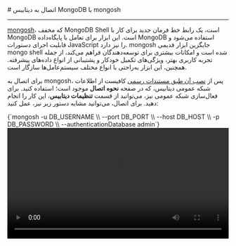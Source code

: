 

<Layout>
<Head>
<title>مستندات اتصال به MongoDB با mongosh - لیارا</title>
<meta property="og:title" content="مستندات خدمات رایانش ابری لیارا" />
<meta property="og:description" content="مستندات اتصال به دیتابیس MongoDB با ابزار mongosh"  />
</Head>
# اتصال به دیتابیس MongoDB با mongosh
<hr className="mb-2" />

<a href="https://www.mongodb.com/docs/mongodb-shell/" className="text-[#2196f3] ">mongosh</a>، که مخفف MongoDB Shell است، یک رابط خط فرمان جدید برای کار با MongoDB است. این ابزار برای تعامل با پایگاه‌داده MongoDB استفاده می‌شود و قابلیت اجرای دستورات JavaScript را نیز دارد. mongosh جایگزین ابزار قدیمی mongo shell شده است و امکانات بیشتری برای توسعه‌دهندگان فراهم می‌کند، از جمله تجربه کاربری بهتر، ویژگی‌های تکمیل خودکار و پشتیبانی از انواع داده‌های پیشرفته. همچنین، این ابزار به‌راحتی با انواع مختلف سیستم‌عامل‌ها سازگار است.

<div className="h-2" />

برای اتصال به mongosh، پس از <a href="https://www.mongodb.com/docs/mongodb-shell/install/" className="text-[#2196f3] ">نصب آن طبق مستندات رسمی</a> کافیست از اطلاعات شبکه عمومی دیتابیس، که در صفحه <b>نحوه اتصال</b> موجود است؛ استفاده کنید.
برای فعال‌سازی شبکه عمومی نیز، می‌توانید از قسمت <b>تنظیمات دیتابیس</b>، این کار را انجام دهید. 
برای اتصال، می‌توانید مشابه دستور زیر نیز، عمل کنید:

<div className="h-4" />
    <div dir='ltr'>
    <Highlight className="bash">
        {`mongosh -u DB_USERNAME \\
           --port DB_PORT \\
           --host DB_HOST \\
           -p DB_PASSWORD \\
           --authenticationDatabase admin`}
    </Highlight>
    </div>
<div className="h-7" />
<video
  src="https://media.liara.ir/mongodb/mongodb-compass.mp4"
  controls="controls"
  className="block w-full"
  width="100%"
/>
<Asciinema id="connect-mongo" />

پس از اتصال به دیتابیس، می‌توانید عملیات مورد نیاز خود را، انجام دهید.

</Layout>